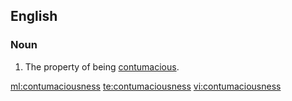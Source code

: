 ==English==

===Noun===
{{en-noun|-}}

# The property of being [[contumacious]].

[[ml:contumaciousness]]
[[te:contumaciousness]]
[[vi:contumaciousness]]